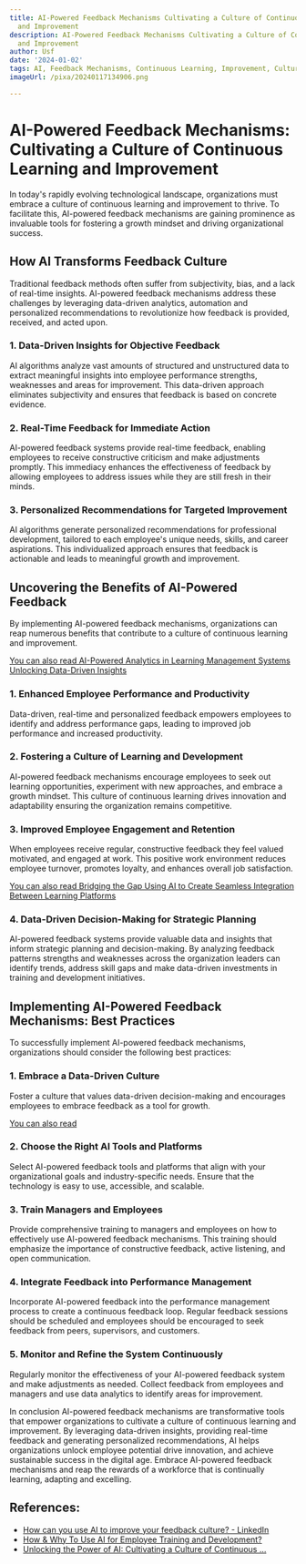 ```yaml
---
title: AI-Powered Feedback Mechanisms Cultivating a Culture of Continuous Learning
  and Improvement
description: AI-Powered Feedback Mechanisms Cultivating a Culture of Continuous Learning
  and Improvement
author: Usf
date: '2024-01-02'
tags: AI, Feedback Mechanisms, Continuous Learning, Improvement, Culture
imageUrl: /pixa/20240117134906.png

---
```

# AI-Powered Feedback Mechanisms: Cultivating a Culture of Continuous Learning and Improvement

In today's  rapidly evolving technological  landscape, organizations must embrace a culture of continuous learning and improvement to thrive. To facilitate this, AI-powered  feedback mechanisms are gaining prominence as invaluable tools for fostering a growth  mindset and driving organizational success.

## How AI Transforms Feedback Culture

Traditional feedback  methods  often suffer from subjectivity, bias, and a  lack of real-time insights. AI-powered feedback mechanisms address these challenges  by leveraging data-driven  analytics, automation and personalized recommendations to revolutionize how feedback is provided, received, and acted upon.

### 1. Data-Driven Insights for Objective Feedback

AI algorithms analyze vast amounts of structured and  unstructured data to extract meaningful insights into employee performance strengths, weaknesses and areas for improvement. This data-driven approach eliminates subjectivity and ensures that feedback is based on concrete evidence.

### 2. Real-Time Feedback for Immediate Action

AI-powered  feedback systems provide real-time feedback, enabling employees to receive constructive criticism and make adjustments promptly. This immediacy enhances the effectiveness of feedback by allowing employees to address issues while they are still fresh in their minds.

### 3.  Personalized Recommendations  for Targeted Improvement

AI algorithms generate personalized recommendations  for professional development, tailored to each employee's unique needs, skills, and career aspirations. This individualized approach  ensures that feedback is actionable and leads to meaningful  growth and improvement.

## Uncovering the Benefits of AI-Powered Feedback

By implementing AI-powered feedback  mechanisms, organizations  can reap numerous benefits that contribute to a culture of continuous learning and improvement.

[You can also read AI-Powered Analytics in  Learning  Management Systems Unlocking Data-Driven Insights](AI-Powered%20Analytics%20in%20Learning%20Management%20Systems%20Unlocking%20Data-Driven%20Insights)


###  1. Enhanced Employee Performance and Productivity

Data-driven, real-time and personalized feedback empowers employees to identify and address performance gaps, leading  to improved job performance and increased productivity.

### 2. Fostering  a Culture of Learning and Development

AI-powered feedback mechanisms  encourage employees to seek out learning opportunities, experiment  with new approaches, and  embrace a  growth mindset. This  culture of continuous learning drives innovation and adaptability ensuring the  organization remains competitive.

### 3. Improved Employee Engagement  and Retention

When employees receive regular, constructive feedback they feel valued motivated, and engaged at work. This positive work environment reduces employee turnover, promotes  loyalty, and  enhances overall job  satisfaction.

[You can  also  read Bridging  the Gap Using  AI to  Create Seamless Integration Between  Learning Platforms](Bridging%20the%20Gap%20Using%20AI%20to%20Create%20Seamless%20Integration%20Between%20Learning%20Platforms)


### 4. Data-Driven Decision-Making for Strategic Planning

AI-powered feedback systems provide valuable data and insights that inform strategic planning and decision-making. By  analyzing  feedback patterns strengths and  weaknesses across the organization leaders can identify trends, address skill gaps and make  data-driven  investments in training and development initiatives.

## Implementing AI-Powered Feedback Mechanisms: Best Practices

To successfully implement AI-powered feedback mechanisms, organizations should consider  the following best practices:

### 1. Embrace a Data-Driven Culture

Foster a culture  that values data-driven decision-making and encourages employees to embrace feedback as a tool for growth.

[You can also  read ]()


### 2. Choose the Right AI Tools and Platforms

Select AI-powered feedback  tools and platforms that  align with your organizational goals and industry-specific needs. Ensure that the technology  is easy to use, accessible, and scalable.

### 3. Train Managers and Employees

Provide comprehensive training  to managers and employees on how to  effectively  use AI-powered feedback mechanisms. This training should emphasize the importance of constructive feedback, active listening, and open communication.

### 4. Integrate Feedback into Performance Management

Incorporate AI-powered feedback into the performance management process to create a continuous feedback loop. Regular  feedback sessions should be scheduled  and employees should be encouraged to seek feedback from peers, supervisors, and customers.

### 5. Monitor and  Refine the System  Continuously

Regularly monitor  the effectiveness of your AI-powered feedback system and make adjustments as needed. Collect feedback from employees and managers and use data analytics to identify  areas for improvement.

In conclusion AI-powered feedback mechanisms are transformative tools  that empower organizations to cultivate a culture of continuous learning and improvement.  By leveraging data-driven insights, providing real-time feedback and generating  personalized recommendations, AI helps organizations unlock employee potential drive innovation, and achieve sustainable success  in  the digital age.  Embrace AI-powered feedback mechanisms and reap the rewards of a workforce that is continually learning, adapting and excelling.

## References:
- [How can you use AI to improve your feedback culture? - LinkedIn](https://www.linkedin.com/advice/3/how-can-you-use-ai-improve-your-feedback-adzve)
- [How & Why To Use AI for Employee Training and Development?](https://www.hurix.com/how-why-to-use-ai-for-employee-training-and-development/)
- [Unlocking the Power of AI: Cultivating a Culture of Continuous ...](https://www.linkedin.com/pulse/unlocking-power-ai-cultivating-culture-continuous-learning-dan-hwang)
